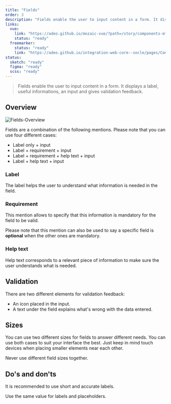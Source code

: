 ```yaml
---
title: "Fields"
order: 3
description: "Fields enable the user to input content in a form. It displays a label, useful informations, an input and gives validation feedback"
links:
  vue:
    link: "https://adeo.github.io/mozaic-vue/?path=/story/components-mfield--try-it"
    status: "ready"
  freemarker:
    status: "ready"
    link: "https://adeo.github.io/integration-web-core--socle/pages/Components/form/input/"
status:
  sketch: "ready"
  figma: "ready"
  scss: "ready"
---
```


> Fields enable the user to input content in a form. It displays a label, useful informations, an input and gives validation feedback.

<Preview path="fields-full" nude />

## Overview

![Fields-Overview](Fields--Overview.png)

Fields are a combination of the following mentions. Please note that you can use four different cases:

- Label only + input
- Label + requirement + input
- Label + requirement + help text + input
- Label + help text + input

### Label

The label helps the user to understand what information is needed in the field.

<Preview path="fields" nude />

### Requirement

This mention allows to specify that this information is mandatory for the field to be valid.

<Highlight theme="tips">

Please note that this mention can also be used to say a specific field is **optional** when the other ones are mandatory.

</Highlight>

<Preview path="fields-requirement" nude />

### Help text

Help text corresponds to a relevant piece of information to make sure the user understands what is needed.

<Preview path="fields-help" nude />

## Validation

There are two different elements for validation feedback:

- An icon placed in the input.
- A text under the field explains what's wrong with the data entered.

<Preview path="fields-validation" nude />

## Sizes

You can use two different sizes for fields to answer different needs. You can use both cases to suit your interface the best. Just keep in mind touch devices when placing smaller elements near each other.

<Highlight theme="warning">

Never use different field sizes together.

</Highlight>

<Preview path="fields-sizes" nude />

## Do's and don'ts

<HintItem>It is recommended to use short and accurate labels.</HintItem>

<HintItem dont>Use the same value for labels and placeholders.</HintItem>
